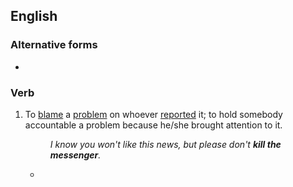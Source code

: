 ==English==

===Alternative forms===
* {{l|en|shoot the messenger}}

===Verb===
{{head|en|verb|head=[[kill]] the [[messenger]]}}

# {{lb|en|idiomatic}} To [[blame]] a [[problem]] on whoever [[report]]ed it; to hold somebody accountable a problem because he/she brought attention to it.
#: ''I know you won't like this news, but please don't '''kill the messenger'''.''
#* {{quote-journal|title=Sunday in the Churches|author=Rev. B. Minard|work=Lewiston Evening Journal|city=Maine|date=December 12, 1893|passage=To disbelieve the message and seek to '''kill the messenger''' will not destroy the message}}